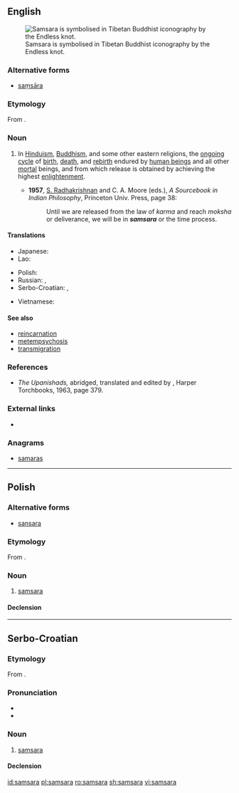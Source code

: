 ==English==
{{wikipedia}}
[[File:EndlessKnot03d.png|thumb|right|Samsara is symbolised in Tibetan Buddhist iconography by the Endless knot.]]

===Alternative forms===
* [[saṃsāra]]

===Etymology===
From {{etyl|sa|en}} {{term|संसार|sc=Deva|tr=saṃ-sāra|lang=sa}}.

===Noun===
{{en-noun|~}}

# {{context|philosophy|religion|lang=en}} In [[Hinduism]], [[Buddhism]], and some other eastern religions, the [[ongoing]] [[cycle]] of [[birth]], [[death]], and [[rebirth]] endured by [[human being]]s and all other [[mortal]] beings, and from which release is obtained by achieving the highest [[enlightenment]].
#* '''1957''', [[w:Sarvepalli_Radhakrishnan|S. Radhakrishnan]] and C. A. Moore (eds.), ''A Sourcebook in Indian Philosophy'', Princeton Univ. Press, page 38:
#*: Until we are released from the law of ''karma'' and reach ''moksha'' or deliverance, we will be in '''''samsara''''' or the time process.

====Translations====
{{trans-top|cycle of reincarnation}}
* Japanese: {{t|ja|輪廻|tr=[[りんね]], [[rinne]]|sc=Jpan}}
* Lao: {{t|lo|ສັງສາລະວັດ|tr=sangsaala-wat|sc=Laoo}}
{{trans-mid}}
* Polish: {{t+|pl|samsara|f}}
* Russian: {{t+|ru|санса́ра|f}}, {{t|ru|самса́ра|f}}
* Serbo-Croatian: {{t+|sh|samsara|f}}, {{t|sh|самсара|f}}
{{trans-bottom}}

{{checktrans-top}}
* Vietnamese: {{t-check|vi|luân hồi}}
{{trans-mid}}
{{trans-bottom}}

====See also====
* [[reincarnation]]
* [[metempsychosis]]
* [[transmigration]]

===References===
* ''The Upanishads,'' abridged, translated and edited by {{w|Swami Nikhilananda}}, Harper Torchbooks, 1963, page 379.

===External links===
* {{R:OneLook}}

===Anagrams===
* [[samaras#English|samaras]]

----

==Polish==

===Alternative forms===
* [[sansara]]

===Etymology===
From {{etyl|sa|pl}} {{term|संसार|sc=Deva|tr=saṃ-sāra|lang=sa}}.

===Noun===
{{pl-noun|f}}

# [[#English|samsara]]

====Declension====
{{pl-decl-noun-f|samsa|r}}

----

==Serbo-Croatian==

===Etymology===
From {{etyl|sa|sh}} {{term|sc=Deva|संसार|tr=saṃ-sāra|lang=sa}}.

===Pronunciation===
* {{IPA|/samsǎra/|lang=sh}}
* {{hyphenation|sam|sa|ra|lang=sh}}

===Noun===
{{sh-noun|g=f|head=samsàra|r|самсара|самса̀ра}}

# {{context|uncountable|lang=sh}} [[#English|samsara]]

====Declension====
{{sh-decl-noun-unc
|samsara
|samsare
|samsari
|samsaru
|samsaro
|samsari
|samsarom
}}

[[id:samsara]]
[[pl:samsara]]
[[ro:samsara]]
[[sh:samsara]]
[[vi:samsara]]